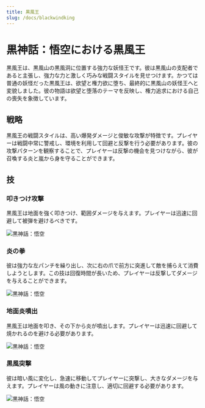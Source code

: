 ```yaml
---
title: 黒風王
slug: /docs/blackwindking
---
```


# 黒神話：悟空における黒風王

黒風王は、黒風山の黒風洞に位置する強力な妖怪王です。彼は黒風山の支配者であると主張し、強力な力と激しく巧みな戦闘スタイルを見せつけます。かつては普通の妖怪だった黒風王は、欲望と権力欲に堕ち、最終的に黒風山の妖怪王へと変貌しました。彼の物語は欲望と堕落のテーマを反映し、権力追求における自己の喪失を象徴しています。

## 戦略

黒風王の戦闘スタイルは、高い爆発ダメージと俊敏な攻撃が特徴です。プレイヤーは戦闘中常に警戒し、環境を利用して回避と反撃を行う必要があります。彼の攻撃パターンを観察することで、プレイヤーは反撃の機会を見つけながら、彼が召喚する炎と嵐から身を守ることができます。

## 技

### 叩きつけ攻撃

黒風王は地面を強く叩きつけ、範囲ダメージを与えます。プレイヤーは迅速に回避して被弾を避けるべきです。

<img src="https://image.informedainews.com/bwk1.gif" alt="黒神話：悟空"/>

### 炎の拳

彼は強力な左パンチを繰り出し、次に右の爪で前方に突進して敵を捕らえて消費しようとします。この技は回復時間が長いため、プレイヤーは反撃してダメージを与えることができます。

<img src="https://image.informedainews.com/bwk2.gif" alt="黒神話：悟空"/>

### 地面炎噴出

黒風王は地面を叩き、その下から炎が噴出します。プレイヤーは迅速に回避して焼かれるのを避ける必要があります。

<img src="https://image.informedainews.com/bwk3.gif" alt="黒神話：悟空"/>

### 黒風突撃

彼は暗い風に変化し、急速に移動してプレイヤーに突撃し、大きなダメージを与えます。プレイヤーは風の動きに注意し、適切に回避する必要があります。

<img src="https://image.informedainews.com/bwk4.gif" alt="黒神話：悟空"/>